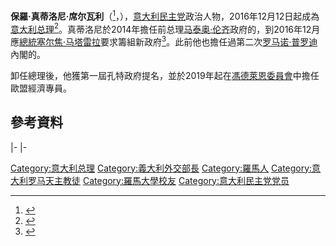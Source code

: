 {{noteTA
|1=zh-hans:真蒂洛尼;zh-hant:真蒂洛尼;zh-tw:簡提洛尼;
}}
{{Infobox Officeholder
|name	          = 保羅·真蒂洛尼
|honorific-prefix = [[尊敬的|尊敬的]]
|honorific-suffix = [[國會議員|MP]]
|image            = Paolo Gentiloni EP Parliament (cropped).jpg
|native_name      = Paolo Gentiloni
|native_name_lang = it
|office         = {{ITA}}[[義大利總理列表|第57任]][[意大利总理|總理]]
|president      = [[塞尔焦·马塔雷拉|塞尔焦·马塔雷拉]]
|term_start     = 2016年12月12日
|term_end       = 2018年6月1日
|predecessor    = [[马泰奥·伦齐|马泰奥·伦齐]]
|successor      = [[朱塞佩·孔特|朱塞佩·孔特]]
|office1        = {{le|意大利外交部長|Italian Minister of Foreign Affairs|外交部部長}}
|primeminister1 = [[马泰奥·伦齐|马泰奥·伦齐]]
|term_start1    = 2014年11月31日
|term_end1      = 2016年12月13日
|predecessor1   = [[费代丽卡·莫盖里尼|费代丽卡·莫盖里尼]]
|successor1     = [[安傑利諾·阿爾法諾|安傑利諾·阿爾法諾]]
|office2        = {{le|交通部 (意大利)|Ministry of Communications (Italy)|交通部部長}}
|primeminister2 = [[罗马诺·普罗迪|罗马诺·普罗迪]]
|term_start2    = 2006年5月17日
|term_end2      = 2008年5月8日
|predecessor2   = {{le|馬里奧·蘭道飛|Mario Landolfi}}
|successor2     = {{le|克勞迪奧·斯卡約拉|Claudio Scajola}}{{small|（{{le|經濟發展部 (意大利)|Ministry of Economic Development (Italy)|經濟發展部}}）}}
|office3        = [[众议院_(意大利)|意大利众议院]]議員
|term_start3    = 2001年5月30日
|term_en3       = 
|constituency3  = [[皮埃蒙特大区|皮埃蒙特二]]{{small|（2001－2006）}}<br>[[拉齐奥大区|拉齐奥一]] {{small|（2006－）}}
|birth_name     = 保羅·真蒂洛尼·斯斐利<br>Paolo Gentiloni Silveri
|birth_date     = {{birth date and age|1954|11|22|df=y}}
|birth_place    = [[意大利|意大利]][[羅馬|羅馬]]
|death_date     = 
|death_place    = 
|spouse         = 埃馬努埃拉·毛羅（Emanuela Mauro）
|religion       =
|children       = 
|profession     = {{Hlist|[[記者|記者]]|[[政治家|政治家]]}}
|alma_mater     = [[罗马大学|罗马大学]]
|signature      = Gentiloni firma.svg
|party          = {{le|民主就是自由–雏菊|Democracy is Freedom – The Daisy}}{{small|（2002年–2007年）}}<br>[[民主党_(意大利)|民主党]]{{small|（2007年–）}}
|website        = 
}}
'''保羅·真蒂洛尼·席尔瓦利'''（{{lang-it|Paolo Gentiloni Silveri}}<ref>{{cite web|url=http://www.camera.it/leg17/29?shadow_deputato=300637&idpersona=300637&idlegislatura=17|website=Camera dei Deputati - Paolo Gentiloni Silveri|title=Camera dei Deputati- Paolo Gentiloni Silveri|access-date=2016-12-13|archive-date=2019-03-13|archive-url=https://web.archive.org/web/20190313115139/http://www.camera.it/leg17/29?shadow_deputato=300637&idpersona=300637&idlegislatura=17}}</ref>，{{bd|1954年|11月22日|}}），[[意大利|意大利]][[民主党_(意大利)|民主党]]政治人物，2016年12月12日起成為[[意大利总理列表|意大利总理]]<ref name=cor2>{{cite news|last1=Rovelli|first1=Michela|title=Governo, Gentiloni accetta l'incarico di governo: «Un grande onore»|url=http://www.corriere.it/la-crisi-di-governo/notizie/crisi-governo-sergio-mattarella-convoca-gentiloni-quirinale-6b7c7ed8-bf78-11e6-ab31-2a5a06e0ce0a.shtml|accessdate=11 December 2016|publisher=Corriere della Sera|date=11 December 2016|archive-date=2020-10-23|archive-url=https://web.archive.org/web/20201023004018/https://www.corriere.it/la-crisi-di-governo/notizie/crisi-governo-sergio-mattarella-convoca-gentiloni-quirinale-6b7c7ed8-bf78-11e6-ab31-2a5a06e0ce0a.shtml|dead-url=no}}</ref>。真蒂洛尼於2014年擔任前总理[[马泰奥·伦齐|马泰奥·伦齐]]政府的{{le|意大利外交部長|Italian Minister of Foreign Affairs|外交部部長}}，到2016年12月應[[意大利總統|總統]][[塞尔焦·马塔雷拉|塞尔焦·马塔雷拉]]要求籌組新政府<ref>{{cite web|url=http://www.europaquotidiano.it/2014/10/31/chi-e-paolo-gentiloni-nuovo-ministro-degli-esteri/|title=Chi è Paolo Gentiloni, nuovo ministro degli esteri|author=|date=|publisher=|accessdate=24 October 2016|deadurl=yes|archiveurl=https://web.archive.org/web/20160802143331/http://www.europaquotidiano.it/2014/10/31/chi-e-paolo-gentiloni-nuovo-ministro-degli-esteri/|archivedate=2016年8月2日|df=}}</ref>。此前他也擔任過第二次[[罗马诺·普罗迪|罗马诺·普罗迪]]內閣的{{le|交通部 (意大利)|Ministry of Communications (Italy)|交通部部長}}。

卸任總理後，他獲第一屆孔特政府提名，並於2019年起在[[馮德萊恩委員會|馮德萊恩委員會]]中擔任歐盟經濟專員。

==參考資料==
{{reflist}}
{{s-start}}
{{s-off}}
{{s-bef|before={{le|馬里奧·蘭道飛|Mario Landolfi}}}}
{{s-ttl|title={{le|交通部 (意大利)|Ministry of Communications (Italy)|交通部部長}}|years=2006年－2006年}}
{{s-aft|after={{le|克勞迪奧·斯卡約拉|Claudio Scajola}}<br>{{small|（{{le|經濟發展部 (意大利)|Ministry of Economic Development (Italy)|經濟發展部}}）}}}}
|-
{{s-bef|before=[[费代丽卡·莫盖里尼|费代丽卡·莫盖里尼]]}}
{{s-ttl|title={{le|意大利外交部長|Italian Minister of Foreign Affairs|外交部部長}}|years=2014年－2016年}}
{{s-aft|after=[[安傑利諾·阿爾法諾|安傑利諾·阿爾法諾]]}}
|-
{{s-bef|before=[[马泰奥·伦齐|马泰奥·伦齐]]}}
{{s-ttl|title=[[意大利总理列表|意大利总理]]|years=2016年－2018年}}
{{s-aft|after=[[朱塞佩·孔特|朱塞佩·孔特]]}}
{{s-end}}

{{意大利總理}}

{{Authority control}}
{{DEFAULTSORT:Gentiloni, Paolo}}

[[Category:意大利总理|Category:意大利总理]]
[[Category:義大利外交部長|Category:義大利外交部長]]
[[Category:羅馬人|Category:羅馬人]]
[[Category:意大利罗马天主教徒|Category:意大利罗马天主教徒]]
[[Category:羅馬大學校友|Category:羅馬大學校友]]
[[Category:意大利民主党党员|Category:意大利民主党党员]]